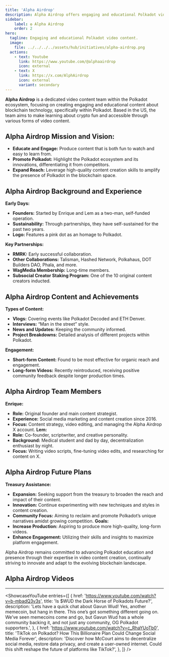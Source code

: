 ```yaml
---
title: 'Alpha Airdrop'
description: Alpha Airdrop offers engaging and educational Polkadot video content, promoting blockchain technology through fun stories, news, and project insights
sidebar:
    label: ✪ Alpha Airdrop
    order: 2
hero:
  tagline: Engaging and educational Polkadot video content.
  image: 
    file: ../../../../assets/hub/initiatives/alpha-airdrop.png
  actions:
    - text: Youtube
      link: https://www.youtube.com/@alphaairdrop
      icon: external
    - text: X
      link: https://x.com/AlphAirdrop
      icon: external
      variant: secondary
---
```



**Alpha Airdrop** is a dedicated video content team within the Polkadot ecosystem, focusing on creating engaging and educational content about blockchain technology, specifically within Polkadot. Based in the US, the team aims to make learning about crypto fun and accessible through various forms of video content.

## Alpha Airdrop Mission and Vision:
- **Educate and Engage:** Produce content that is both fun to watch and easy to learn from.
- **Promote Polkadot:** Highlight the Polkadot ecosystem and its innovations, differentiating it from competitors.
- **Expand Reach:** Leverage high-quality content creation skills to amplify the presence of Polkadot in the blockchain space.

## Alpha Airdrop Background and Experience
**Early Days:**
- **Founders:** Started by Enrique and Lem as a two-man, self-funded operation.
- **Sustainability:** Through partnerships, they have self-sustained for the past two years.
- **Logo:** Features a pink dot as an homage to Polkadot.

**Key Partnerships:**
- **RMRK:** Early successful collaboration.
- **Other Collaborations:** Talisman, Hashed Network, Polkahaus, DOT Builders DAO, Phala, and more.
- **WagMedia Membership:** Long-time members.
- **Subsocial Creator Staking Program:** One of the 10 original content creators inducted.

## Alpha Airdrop Content and Achievements
**Types of Content:**
- **Vlogs:** Covering events like Polkadot Decoded and ETH Denver.
- **Interviews:** “Man in the street” style.
- **News and Updates:** Keeping the community informed.
- **Project Breakdowns:** Detailed analysis of different projects within Polkadot.

**Engagement:**
- **Short-form Content:** Found to be most effective for organic reach and engagement.
- **Long-form Videos:** Recently reintroduced, receiving positive community feedback despite longer production times.

## Alpha Airdrop Team Members
**Enrique:**
- **Role:** Original founder and main content strategist.
- **Experience:** Social media marketing and content creation since 2016.
- **Focus:** Content strategy, video editing, and managing the Alpha Airdrop X account.
**Lem:**
- **Role:** Co-founder, scriptwriter, and creative personality.
- **Background:** Medical student and dad by day, decentralization enthusiast by night.
- **Focus:** Writing video scripts, fine-tuning video edits, and researching for content on X.

## Alpha Airdrop Future Plans
**Treasury Assistance:**
- **Expansion:** Seeking support from the treasury to broaden the reach and impact of their content.
- **Innovation:** Continue experimenting with new techniques and styles in content creation.
- **Community Focus:** Aiming to reclaim and promote Polkadot’s unique narratives amidst growing competition.
**Goals:**
- **Increase Production:** Aspiring to produce more high-quality, long-form videos.
- **Enhance Engagement:** Utilizing their skills and insights to maximize platform engagement.

Alpha Airdrop remains committed to advancing Polkadot education and presence through their expertise in video content creation, continually striving to innovate and adapt to the evolving blockchain landscape.

## Alpha Airdrop Videos
----------------
<ShowcaseYouTube
  entries={[
    {
      href: 'https://www.youtube.com/watch?v=b-mbadQ3v3s',
      title: 'Is $WUD the Dark Horse of Polkadots Future?',
	  description: 'Lets have a quick chat about Gavun Wud! Yes, another memecoin, but hang in there. This one’s got something different going on. We’ve seen memecoins come and go, but Gavun Wud has a whole community backing it, and not just any community, OG Polkadot supporters.',
    },
      {
      href: 'https://www.youtube.com/watch?v=c_RhaYUoTb0',
      title: 'TikTok on Polkadot? How This Billionaire Plan Could Change Social Media Forever',
      description: 'Discover how McCourt aims to decentralize social media, restore data privacy, and create a user-owned internet. Could this shift reshape the future of platforms like TikTok?',
    },
  ]}
/>

